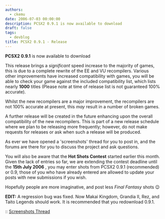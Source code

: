 ```yaml
---
authors:
  - ckemu
date: 2006-07-03 00:00:00
description: PCSX2 0.9.1 is now available to download
draft: false
tags:
  - devblog
title: PCSX2 0.9.1 - Release
---
```


**PCSX2 0.9.1** is now available to download

<!-- truncate -->

This release brings a _significant_ speed increase to the majority of
games, this is due to a complete rewrite of the EE and VU recompilers.
Various other improvements have increased compatibility with games, you
will be able to check your game against the included compatibility list,
which lists nearly **1000** titles (Please note at time of release list
is not guaranteed 100% accurate).

Whilst the new recompilers are a major improvement, the recompilers are
not 100% accurate at present, this _may_ result in a number of broken
games.

A further release will be created in the future enhancing upon the
overall compatibility of the new recompilers. This is part of a new
release schedule where we plan to be releasing more frequently; however,
do not make requests for releases or ask when such a release will be
produced.

As ever we have opened a 'screenshots' thread for you to post in, and
the forums are there for you to discuss the project and ask questions.

You will also be aware that the **Hot Shots Contest** started earlier
this month. Given the lack of entries so far, we are extending the
contest deadline until the **15th July 2006** , you may enter shots from
PCSX2 0.9.1 (recommended) or 0.9, those of you who have already entered
are allowed to update your posts with new submissions if you wish.

Hopefully people are more imaginative, and post less _Final Fantasy_
shots
😉

**EDIT:** A regression bug was fixed. Now Makai Kingdom, Grandia II,
Rez, and Taito Legends should work. It is recommended that you
redownload 0.9.1.

:: [Screenshots
Thread](http://forums.ngemu.com/pcsx2-official-forum/74060-post-your-pcsx2-0-9-1-screenshots-here.html)
